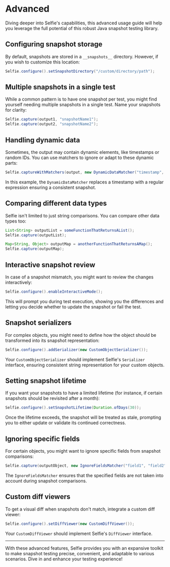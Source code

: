 # Advanced

Diving deeper into Selfie's capabilities, this advanced usage guide will help you leverage the full potential of this robust Java snapshot testing library.

## Configuring snapshot storage

By default, snapshots are stored in a `__snapshots__` directory. However, if you wish to customize this location:

```java
Selfie.configure().setSnapshotDirectory("/custom/directory/path");
```

## Multiple snapshots in a single test

While a common pattern is to have one snapshot per test, you might find yourself needing multiple snapshots in a single test. Name your snapshots for clarity:

```java
Selfie.capture(output1, "snapshotName1");
Selfie.capture(output2, "snapshotName2");
```

## Handling dynamic data

Sometimes, the output may contain dynamic elements, like timestamps or random IDs. You can use matchers to ignore or adapt to these dynamic parts:

```java
Selfie.captureWithMatchers(output, new DynamicDataMatcher("timestamp", "[0-9]{4}-[0-9]{2}-[0-9]{2}"));
```

In this example, the `DynamicDataMatcher` replaces a timestamp with a regular expression ensuring a consistent snapshot.

## Comparing different data types

Selfie isn't limited to just string comparisons. You can compare other data types too:

```java
List<String> outputList = someFunctionThatReturnsAList();
Selfie.capture(outputList);

Map<String, Object> outputMap = anotherFunctionThatReturnsAMap();
Selfie.capture(outputMap);
```

## Interactive snapshot review

In case of a snapshot mismatch, you might want to review the changes interactively:

```java
Selfie.configure().enableInteractiveMode();
```

This will prompt you during test execution, showing you the differences and letting you decide whether to update the snapshot or fail the test.

## Snapshot serializers

For complex objects, you might need to define how the object should be transformed into its snapshot representation:

```java
Selfie.configure().addSerializer(new CustomObjectSerializer());
```

Your `CustomObjectSerializer` should implement Selfie's `Serializer` interface, ensuring consistent string representation for your custom objects.

## Setting snapshot lifetime

If you want your snapshots to have a limited lifetime (for instance, if certain snapshots should be revisited after a month):

```java
Selfie.configure().setSnapshotLifetime(Duration.ofDays(30));
```

Once the lifetime exceeds, the snapshot will be treated as stale, prompting you to either update or validate its continued correctness.

## Ignoring specific fields

For certain objects, you might want to ignore specific fields from snapshot comparisons:

```java
Selfie.capture(outputObject, new IgnoreFieldsMatcher("field1", "field2"));
```

The `IgnoreFieldsMatcher` ensures that the specified fields are not taken into account during snapshot comparisons.

## Custom diff viewers

To get a visual diff when snapshots don't match, integrate a custom diff viewer:

```java
Selfie.configure().setDiffViewer(new CustomDiffViewer());
```

Your `CustomDiffViewer` should implement Selfie's `DiffViewer` interface.

---

With these advanced features, Selfie provides you with an expansive toolkit to make snapshot testing precise, convenient, and adaptable to various scenarios. Dive in and enhance your testing experience!